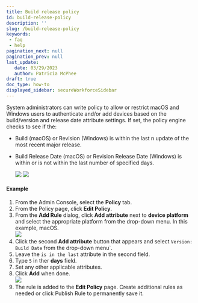 ```yaml
---
title: Build release policy
id: build-release-policy
description: ''
slug: /build-release-policy
keywords: 
 - faq
 - help
pagination_next: null
pagination_prev: null
last_update: 
   date: 03/29/2023
   author: Patricia McPhee
draft: true
doc_type: how-to
displayed_sidebar: secureWorkforceSidebar
---
```



<SupportedOsAuthenticatorWindowsOnly />

System administrators can write policy to allow or restrict macOS and Windows users to authenticate and/or add devices based on the build/version and release date attribute settings. If set, the policy engine checks to see if the:

*	Build (macOS) or Revision (Windows) is within the last n update of the most recent major release.
	
*	Build Release Date (macOS) or Revision Release Date (Windows) is within or is not within the last number of specified days.

	![](/images/policy/build-release-date-macos.PNG)
	![](/images/policy/build-release-date-windows.PNG)

#### Example ####

1.  From the Admin Console, select the **Policy** tab.
2.  From the Policy page, click **Edit Policy**.
3.	From the **Add Rule** dialog, click **Add attribute** next to **device platform** and select the appropriate platform from the drop-down menu. In this example, macOS.  
    ![](/images/policy/device_platform_macos.PNG)
4.	Click the second **Add attribute** button that appears and select `Version: Build Date` from the drop-down menu`.
5.  Leave the `is in the last` attribute in the second field.
5.	Type `5` in ther **days** field.
7.  Set any other applicable attributes.
9.  Click **Add** when done.  
    ![](/images/policy/version-build-release-daate-macos-is-in-last-days.PNG)
10.  The rule is added to the **Edit Policy** page. Create additional rules as needed or click Publish Rule to permanently save it.

